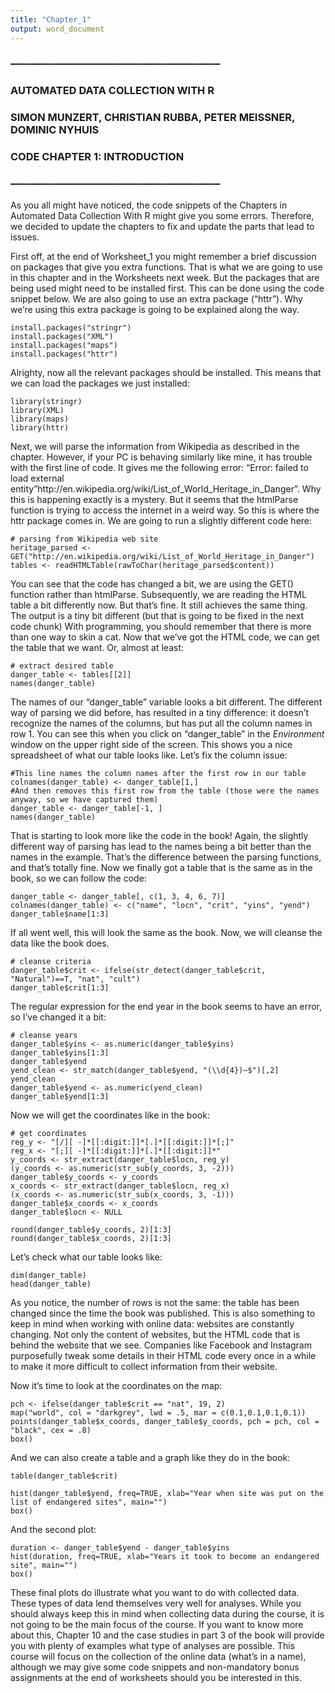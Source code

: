 ---
title: "Chapter_1"
output: word_document
---

### --------------------------------------------------------------
### AUTOMATED DATA COLLECTION WITH R
### SIMON MUNZERT, CHRISTIAN RUBBA, PETER MEISSNER, DOMINIC NYHUIS
###
### CODE CHAPTER 1: INTRODUCTION
### --------------------------------------------------------------

As you all might have noticed, the code snippets of the Chapters in Automated Data Collection With R might give you some errors. Therefore, we decided to update the chapters to fix and update the parts that lead to issues.

First off, at the end of Worksheet_1 you might remember a brief discussion on packages that give you extra functions. That is what we are going to use in this chapter and in the Worksheets next week. But the packages that are being used might need to be installed first. This can be done using the code snippet below. We are also going to use an extra package ("httr"). Why we're using this extra package is going to be explained along the way.

```{installing the packages}
install.packages("stringr")
install.packages("XML")
install.packages("maps")
install.packages("httr")
```

Alrighty, now all the relevant packages should be installed. This means that we can load the packages we just installed:

```{load packages}
library(stringr)
library(XML)
library(maps)
library(httr)
```

Next, we will parse the information from Wikipedia as described in the chapter. However, if your PC is behaving similarly like mine, it has trouble with the first line of code. It gives me the following error: "Error: failed to load external entity "http://en.wikipedia.org/wiki/List_of_World_Heritage_in_Danger". Why this is happening exactly is a mystery. But it seems that the htmlParse function is trying to access the internet in a weird way. So this is where the httr package comes in. We are going to run a slightly different code here:

```{Parse HTML from Wikipedia}
# parsing from Wikipedia web site
heritage_parsed <- GET("http://en.wikipedia.org/wiki/List_of_World_Heritage_in_Danger")
tables <- readHTMLTable(rawToChar(heritage_parsed$content))
```

You can see that the code has changed a bit, we are using the GET() function rather than htmlParse. Subsequently, we are reading the HTML table a bit differently now. But that's fine. It still achieves the same thing. The output is a tiny bit different (but that is going to be fixed in the next code chunk) With programming, you should remember that there is more than one way to skin a cat. Now that we've got the HTML code, we can get the table that we want. Or, almost at least:

```{Get the danger table}
# extract desired table
danger_table <- tables[[2]]
names(danger_table)

```

The names of our "danger_table" variable looks a bit different. The different way of parsing we did before, has resulted in a tiny difference: it doesn't recognize the names of the columns, but has put all the column names in row 1. You can see this when you click on "danger_table" in the *Environment* window on the upper right side of the screen. This shows you a nice spreadsheet of what our table looks like. Let's fix the column issue:

```{Fix the column names}
#This line names the column names after the first row in our table
colnames(danger_table) <- danger_table[1,]
#And then removes this first row from the table (those were the names anyway, so we have captured them)
danger_table <- danger_table[-1, ]
names(danger_table)
```

That is starting to look more like the code in the book! Again, the slightly different way of parsing has lead to the names being a bit better than the names in the example. That's the difference between the parsing functions, and that's totally fine. Now we finally got a table that is the same as in the book, so we can follow the code:

```{Further parse the table}
danger_table <- danger_table[, c(1, 3, 4, 6, 7)]
colnames(danger_table) <- c("name", "locn", "crit", "yins", "yend")
danger_table$name[1:3]
```

If all went well, this will look the same as the book. Now, we will cleanse the data like the book does.

```{Cleanse criteria}
# cleanse criteria
danger_table$crit <- ifelse(str_detect(danger_table$crit, "Natural")==T, "nat", "cult")
danger_table$crit[1:3]
```

The regular expression for the end year in the book seems to have an error, so I've changed it a bit:

```{Cleanse years}
# cleanse years
danger_table$yins <- as.numeric(danger_table$yins)
danger_table$yins[1:3]
danger_table$yend
yend_clean <- str_match(danger_table$yend, "(\\d{4})–$")[,2]
yend_clean
danger_table$yend <- as.numeric(yend_clean)
danger_table$yend[1:3]
```

Now we will get the coordinates like in the book:

```{Get coordinates}
# get coordinates
reg_y <- "[/][ -]*[[:digit:]]*[.]*[[:digit:]]*[;]"
reg_x <- "[;][ -]*[[:digit:]]*[.]*[[:digit:]]*"
y_coords <- str_extract(danger_table$locn, reg_y)
(y_coords <- as.numeric(str_sub(y_coords, 3, -2)))
danger_table$y_coords <- y_coords
x_coords <- str_extract(danger_table$locn, reg_x)
(x_coords <- as.numeric(str_sub(x_coords, 3, -1)))
danger_table$x_coords <- x_coords
danger_table$locn <- NULL

round(danger_table$y_coords, 2)[1:3]
round(danger_table$x_coords, 2)[1:3]
```

Let's check what our table looks like:

```{Check table}
dim(danger_table)
head(danger_table)
```

As you notice, the number of rows is not the same: the table has been changed since the time the book was published. This is also something to keep in mind when working with online data: websites are constantly changing. Not only the content of websites, but the HTML code that is behind the website that we see. Companies like Facebook and Instagram purposefully tweak some details in their HTML code every once in a while to make it more difficult to collect information from their website.

Now it's time to look at the coordinates on the map:

```{Create plot}
pch <- ifelse(danger_table$crit == "nat", 19, 2)
map("world", col = "darkgrey", lwd = .5, mar = c(0.1,0.1,0.1,0.1))
points(danger_table$x_coords, danger_table$y_coords, pch = pch, col = "black", cex = .8)
box()
```

And we can also create a table and a graph like they do in the book:

```{Table and graph}
table(danger_table$crit)

hist(danger_table$yend, freq=TRUE, xlab="Year when site was put on the list of endangered sites", main="")
box()
```

And the second plot:

```{Duration plot}
duration <- danger_table$yend - danger_table$yins
hist(duration, freq=TRUE, xlab="Years it took to become an endangered site", main="")
box()
```

These final plots do illustrate what you want to do with collected data. These types of data lend themselves very well for analyses. While you should always keep this in mind when collecting data during the course, it is not going to be the main focus of the course. If you want to know more about this, Chapter 10 and the case studies in part 3 of the book will provide you with plenty of examples what type of analyses are possible. This course will focus on the collection of the online data (what's in a name), although we may give some code snippets and non-mandatory bonus assignments at the end of worksheets should you be interested in this.